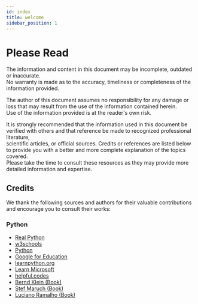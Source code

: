 ```yaml
---
id: index
title: welcome
sidebar_position: 1
---
```


# Please Read



The information and content in this document may be incomplete, outdated or inaccurate.  
No warranty is made as to the accuracy, timeliness or completeness of the information provided.  

The author of this document assumes no responsibility for any damage or loss that may result from the use of the information contained herein.  
Use of the information provided is at the reader's own risk.  

It is strongly recommended that the information used in this document be verified with others and that reference be made to recognized professional literature,  
scientific articles, or official sources. Credits or references are listed below to provide you with a better and more complete explanation of the topics covered.    
Please take the time to consult these resources as they may provide more detailed information and expertise.  


## Credits

We thank the following sources and authors for their valuable contributions and encourage you to consult their works:

### Python

- [Real Python](https://realpython.com)
- [w3schools](https://www.w3schools.com/python/default.asp)
- [Python](https://www.python.org/)
- [Google for Education](https://developers.google.com/edu/python/)
- [learnpython.org](https://www.learnpython.org/)
- [Learn Microsoft](https://learn.microsoft.com/en-us/training/paths/beginner-python/)
- [helpful.codes](https://python.helpful.codes/)
- [Bernd Klein (Book)](https://www.amazon.com/stores/author/B00G34KN4U)
- [Stef Maruch (Book)](https://www.amazon.com/stores/Stef-Maruch/author/B001IO9JYK)
- [Luciano Ramalho (Book)](https://www.amazon.com/stores/Luciano-Ramalho/author/B00O6IY1S4)

